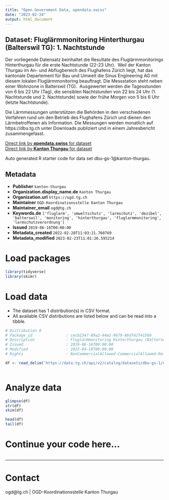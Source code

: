 ```yaml
---
title: "Open Government Data, opendata.swiss"
date: "2023-02-24"
output: html_document
---
```


## Dataset: Fluglärmmonitoring Hinterthurgau (Balterswil TG): 1. Nachtstunde

Der vorliegende Datensatz beinhaltet die Resultate des Fluglärmmonitorings Hinterthurgau für die erste Nachtstunde (22-23 Uhr).  Weil der Kanton Thurgau im An- und Abflugbereich des Flughafens Zürich liegt, hat das kantonale Departement für Bau und Umwelt die Sinus Engineering AG mit diesem lokalen Fluglärmmonitoring beauftragt. Die Messstation steht neben einer Wohnzone in Balterswil (TG). 
Ausgewertet werden die Tagesstunden von 6 bis 22 Uhr (Tag), die sensiblen Nachtstunden von 22 bis 24 Uhr (1. Nachtstunde und 2. Nachtstunde) sowie der frühe Morgen von 5 bis 6 Uhr (letzte Nachtstunde).

Die Lärmmessungen unterstützen die Behörden in den verschiedenen Verfahren rund um den Betrieb des Flughafens Zürich und dienen den Lärmbetroffenen als Information. Die Messungen werden monatlich auf https://dbu.tg.ch unter Downloads publiziert und in einem Jahresbericht
zusammengefasst.

[Direct link by **opendata.swiss** for dataset](https://opendata.swiss/de/dataset/fluglarmmonitoring-hinterthurgau-balterswil-tg-1-nachtstunde)<br>
[Direct link by **Kanton Thurgau** for dataset](https://data.tg.ch/explore/dataset/dbu-gs-1/)

Auto generated R starter code for data set dbu-gs-1@kanton-thurgau.

## Metadata

- **Publisher** `kanton-thurgau`
- **Organization.display_name.de** `Kanton Thurgau`
- **Organization.url** `https://ogd.tg.ch`
- **Maintainer** `OGD-Koordinationsstelle Kanton Thurgau`
- **Maintainer_email** `ogd@tg.ch`
- **Keywords.de** `['fluglarm', 'umweltschutz', 'larmschutz', 'dezibel', 'balterswil', 'monitoring', 'hinterthurgau', 'fluglarmmonitoring', 'larmschutzverordnung']`
- **Issued** `2019-06-16T00:00:00`
- **Metadata_created** `2022-02-28T11:03:21.760769`
- **Metadata_modified** `2023-02-23T11:01:26.595214`


# Load packages

```r

library(tidyverse)
library(skimr)

```

# Load data

-   The dataset has 1 distribution(s) in CSV format.
-   All available CSV distributions are listed below and can be read into a tibble.

```r

# Distribution 0
# Package_id               : cecb2347-09a2-44e2-9679-86df42f41569
# Description              : Fluglärmmonitoring Hinterthurgau (Balterswil TG): 1. Nachtstunde (csv)
# Issued                   : 2019-06-16T00:00:00
# Modified                 : 2022-04-19T00:00:00
# Rights                   : NonCommercialAllowed-CommercialAllowed-ReferenceRequired

df <- read_delim('https://data.tg.ch/api/v2/catalog/datasets/dbu-gs-1/exports/csv')



```

# Analyze data

```r

glimpse(df)
str(df)
skim(df)

head(df)
tail(df)

```

# Continue your code here...

```r

```

------------------------------------------------------------------------

# Contact

ogd@tg.ch | OGD-Koordinationsstelle Kanton Thurgau
